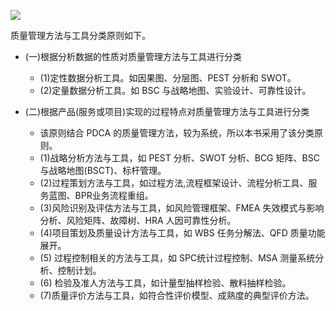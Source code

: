 ![](/images/质量管理方法与工具框架模型图.png)


质量管理方法与工具分类原则如下。
* (一)根据分析数据的性质对质量管理方法与工具进行分类
    * (1)定性数据分析工具。如因果图、分层图、PEST 分析和 SWOT。
    * (2)定量数据分析工具。如 BSC 与战略地图、实验设计、可靠性设计。
* (二)根据产品(服务或项目)实现的过程特点对质量管理方法与工具进行分类
    
    *  该原则结合 PDCA 的质量管理方法，较为系统，所以本书采用了该分类原则。
    *  (1)战略分析方法与工具，如 PEST 分析、SWOT 分析、BCG 矩阵、BSC 与战略地图(BSCT)、标杆管理。
    *  (2)过程策划方法与工具，如过程方法,流程框架设计、流程分析工具、服务蓝图、BPR业务流程重组。
    *  (3)风险识别及评估方法与工具，如风险管理框架、FMEA 失效模式与影响分析、风险矩阵、故障树、HRA 人因可靠性分析。
    *  (4)项目策划及质量设计方法与工具，如 WBS 任务分解法、QFD 质量功能展开。
    *  (5) 过程控制相关的方法与工具，如 SPC统计过程控制、MSA 测量系统分析、控制计划。
    *  (6) 检验及准人方法与工具，如计量型抽样检验、散料抽样检验。
    *  (7)质量评价方法与工具，如符合性评价模型、成熟度的典型评价方法。
